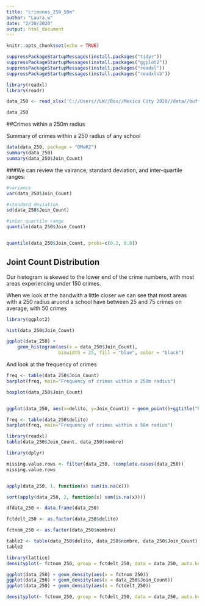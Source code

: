 ```yaml
---
title: "crimenes_250_50m"
author: "Laura.w"
date: "2/20/2020"
output: html_document
---
```


```r
knitr::opts_chunk$set(echo = TRUE)
```

```r
suppressPackageStartupMessages(install.packages("tidyr"))
suppressPackageStartupMessages(install.packages("ggplot2"))
suppressPackageStartupMessages(install.packages("readxl"))
suppressPackageStartupMessages(install.packages("readxlsb"))

```
```r
library(readxl)
library(readr)

data_250 <- read_xlsx('C://Users//LW//Box//Mexico City 2020//data//buffer_250_crime1_TableToExcel.xlsx')

data_250
```


##Crimes within a 250m radius

Summary of crimes within a 250 radius of any school
```r
data(data_250, package = "DMwR2")
summary(data_250)
summary(data_250$Join_Count)
```
###We can review the vairance, standard deviation, and inter-quartile ranges:
```r
#variance
var(data_250$Join_Count)

#standard deviation
sd(data_250$Join_Count)

#inter-quartile range
quantile(data_250$Join_Count)


quantile(data_250$Join_Count, probs=c(0.2, 0.8))
```

## Joint Count Distribution

Our histogram is skewed to the lower end of the crime numbers, with most areas experiencing under 150 crimes.

When we look at the bandwith a little closer we can see that most areas with a 250 radius aruond a school have between 25 and 75 crimes on average, with 50 crimes 
```r

library(ggplot2)

hist(data_250$Join_Count)

ggplot(data_250) +
    geom_histogram(aes(x = data_250$Join_Count),
                   binwidth = 25, fill = "blue", color = "black")
```

And look at the frequency of crimes
```r
freq <- table(data_250$Join_Count)
barplot(freq, main="Frequency of crimes within a 250m radius")
```

```r
boxplot(data_250$Join_Count)


```

```r


```

```r
ggplot(data_250, aes(x=delito, y=Join_Count)) + geom_point()+ggtitle("Relationship crime and count")


```

```r
freq <- table(data_250$delito)
barplot(freq, main="Frequency of crimes within a 50m radius")
```




```r
library(readxl)
table(data_250$Join_Count, data_250$nombre)

```

```r
library(dplyr)

missing.value.rows <- filter(data_250, !complete.cases(data_250)) 
missing.value.rows


apply(data_250, 1, function(x) sum(is.na(x)))

sort(apply(data_250, 2, function(x) sum(is.na(x))))

```

```r
dfdata_250 <- data.frame(data_250)

fctdelt_250 <- as.factor(data_250$delito)

fctnom_250 <- as.factor(data_250$nombre)


```

```r
table2 <- table(data_250$delito, data_250$nombre, data_250$Join_Count)
table2

```

```r
library(lattice)
densityplot(~ fctnom_250, group = fctdelt_250, data = data_250, auto.key = TRUE)

ggplot(data_250) + geom_density(aes(x = fctnom_250))
ggplot(data_250) + geom_density(aes(x = data_250$Join_Count))
ggplot(data_250) + geom_density(aes(x = fctdelt_250))


```

```r
densityplot(~ fctnom_250, group = fctdelt_250, data = data_250, auto.key = TRUE)

```